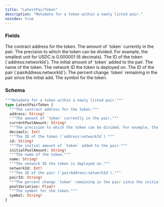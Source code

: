 ```yaml
---
title: "LatestPairToken"
description: "Metadata for a token within a newly listed pair."
noindex: true
---
```


### Fields

<ResponseField name="address" type="String!" required>
  The contract address for the token.
</ResponseField>

<ResponseField name="currentPoolAmount" type="String!" required>
  The amount of `token` currently in the pair.
</ResponseField>

<ResponseField name="decimals" type="Int!" required>
  The precision to which the token can be divided. For example, the smallest unit for USDC is 0.000001 (6 decimals).
</ResponseField>

<ResponseField name="id" type="String!" required>
  The ID of the token (`address:networkId`).
</ResponseField>

<ResponseField name="initialPoolAmount" type="String!" required>
  The initial amount of `token` added to the pair.
</ResponseField>

<ResponseField name="name" type="String!" required>
  The name of the token.
</ResponseField>

<ResponseField name="networkId" type="Int!" required>
  The network ID the token is deployed on.
</ResponseField>

<ResponseField name="pairId" type="String!" required>
  The ID of the pair (`pairAddress:networkId`).
</ResponseField>

<ResponseField name="poolVariation" type="Float!" required>
  The percent change `token` remaining in the pair since the initial add.
</ResponseField>

<ResponseField name="symbol" type="String!" required>
  The symbol for the token.
</ResponseField>

### Schema


```graphql 
"""Metadata for a token within a newly listed pair."""
type LatestPairToken {
  """The contract address for the token."""
  address: String!
  """The amount of `token` currently in the pair."""
  currentPoolAmount: String!
  """The precision to which the token can be divided. For example, the smallest unit for USDC is 0.000001 (6 decimals)."""
  decimals: Int!
  """The ID of the token (`address:networkId`)."""
  id: String!
  """The initial amount of `token` added to the pair."""
  initialPoolAmount: String!
  """The name of the token."""
  name: String!
  """The network ID the token is deployed on."""
  networkId: Int!
  """The ID of the pair (`pairAddress:networkId`)."""
  pairId: String!
  """The percent change `token` remaining in the pair since the initial add."""
  poolVariation: Float!
  """The symbol for the token."""
  symbol: String!
}
```
